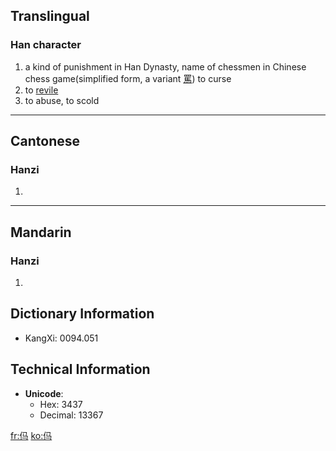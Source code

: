 ==Translingual==
===Han character===
{{Han char|rad=人|as=03|sn=5|four=|canj=人弓女一 (ONVM)}}
# a kind of punishment in Han Dynasty, name of chessmen in Chinese chess game(simplified form, a variant [[罵]]) to curse
# to [[revile]]
# to abuse, to scold

----
==Cantonese==
===Hanzi===
{{yue-hanzi|jyut=|y=ma6}}
# {{defn|Cantonese}}

----
==Mandarin==
===Hanzi===
{{cmn-hanzi|pin=[[mǎ]] (ma3), [[mà]] (ma4), [[mián]] (mian2)|wg=ma<sup>3</sup>, ma<sup>4</sup>, mien<sup>2</sup>}}
# {{defn|Mandarin}}



== Dictionary Information ==

* KangXi: 0094.051

== Technical Information ==

* '''Unicode''':
** Hex: 3437
** Decimal: 13367

[[fr:㐷]]
[[ko:㐷]]